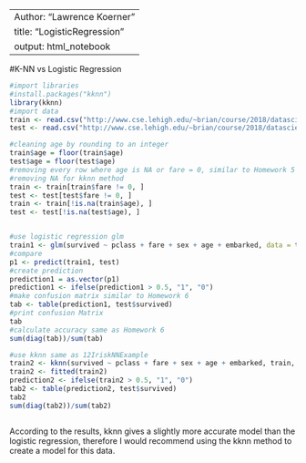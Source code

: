 

---
Author: "Lawrence Koerner"
title: "LogisticRegression"
output: html_notebook
---

#K-NN vs Logistic Regression
```r
#import libraries
#install.packages("kknn")
library(kknn)
#import data
train <- read.csv("http://www.cse.lehigh.edu/~brian/course/2018/datascience/TitanicTrain.csv")
test <- read.csv("http://www.cse.lehigh.edu/~brian/course/2018/datascience/TitanicTest.csv")

#cleaning age by rounding to an integer
train$age = floor(train$age)
test$age = floor(test$age)
#removing every row where age is NA or fare = 0, similar to Homework 5
#removing NA for kknn method
train <- train[train$fare != 0, ]
test <- test[test$fare != 0, ]
train <- train[!is.na(train$age), ]
test <- test[!is.na(test$age), ]


#use logistic regression glm
train1 <- glm(survived ~ pclass + fare + sex + age + embarked, data = train, na.action = "na.omit")
#compare
p1 <- predict(train1, test)
#create prediction
prediction1 = as.vector(p1)
prediction1 <- ifelse(prediction1 > 0.5, "1", "0")
#make confusion matrix similar to Homework 6
tab <- table(prediction1, test$survived)
#print confusion Matrix
tab
#calculate accuracy same as Homework 6
sum(diag(tab))/sum(tab)

#use kknn same as 12IriskNNExample
train2 <- kknn(survived ~ pclass + fare + sex + age + embarked, train, test)
train2 <- fitted(train2)
prediction2 <- ifelse(train2 > 0.5, "1", "0")
tab2 <- table(prediction2, test$survived)
tab2
sum(diag(tab2))/sum(tab2)



```
According to the results, kknn gives a slightly more accurate model than the logistic regression, therefore I would recommend using the kknn method to create a model for this data.

